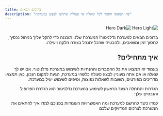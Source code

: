 ```yaml
---
title: ברוכים הבאים
description: "פה תמצאו הסבר לכל שאלה או פעולה שתרצו לבצע במערכת"
---
```


<div dir="rtl">
  <img
    className="block dark:hidden"
    src="/images/hero.png"
    alt="Hero Light"
  />
  <img
  className="hidden dark:block"
   src="/images/hero.png"
  alt="Hero Dark"
/>

ברוכים הבאים למערכת נדלניטור!
המערכת שלנו תוכננה כדי להקל עליך בניהול נכסיך, לחסוך זמן ומשאבים, ולהבטיח שהכל יתנהל בצורה חלקה ויעילה.

## איך מתחילים?

בעמוד זה תמצאו את כל ההסברים וההנחיות לשימוש במערכת נדלניטור. אם יש לך שאלה או אם אתה מעוניין לבצע פעולה כלשהי במערכת, הגעת למקום הנכון. כאן תמצאו מדריכים מפורטים, תשובות לשאלות נפוצות, וטיפים לשימוש יעיל במערכת.

הגדרות והתחלה
הצעד הראשון לשימוש במערכת נדלניטור הוא הגדרת הפרופיל והנכסים שלך:

<CardGroup cols={2}>
  <Card title="הרשמה למערכת" icon="user-cog" href="/registration">
    למדו כיצד להרשם למערכת ומה האפשרויות העומדות בפניכם
  </Card>
  <Card title="סוגי משתמשים" icon="user" href="/userTypes">
    למדו איך להתאים את המערכת לצרכים המדויקים שלכם
  </Card>
</CardGroup>

</div>
